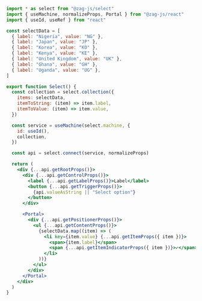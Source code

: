 ```jsx
import * as select from "@zag-js/select"
import { useMachine, normalizeProps, Portal } from "@zag-js/react"
import { useId, useRef } from "react"

const selectData = [
  { label: "Nigeria", value: "NG" },
  { label: "Japan", value: "JP" },
  { label: "Korea", value: "KO" },
  { label: "Kenya", value: "KE" },
  { label: "United Kingdom", value: "UK" },
  { label: "Ghana", value: "GH" },
  { label: "Uganda", value: "UG" },
]

export function Select() {
  const collection = select.collection({
    items: selectData,
    itemToString: (item) => item.label,
    itemToValue: (item) => item.value,
  })

  const service = useMachine(select.machine, {
    id: useId(),
    collection,
  })

  const api = select.connect(service, normalizeProps)

  return (
    <div {...api.getRootProps()}>
      <div {...api.getControlProps()}>
        <label {...api.getLabelProps()}>Label</label>
        <button {...api.getTriggerProps()}>
          {api.valueAsString || "Select option"}
        </button>
      </div>

      <Portal>
        <div {...api.getPositionerProps()}>
          <ul {...api.getContentProps()}>
            {selectData.map((item) => (
              <li key={item.value} {...api.getItemProps({ item })}>
                <span>{item.label}</span>
                <span {...api.getItemIndicatorProps({ item })}>✓</span>
              </li>
            ))}
          </ul>
        </div>
      </Portal>
    </div>
  )
}
```
